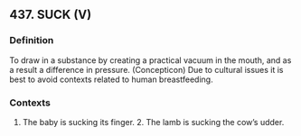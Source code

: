 ## 437. SUCK (V)
### Definition
To draw in a substance by creating a practical vacuum in the mouth, and as a result a difference in pressure. (Concepticon) Due to cultural issues it is best to avoid contexts related to human breastfeeding.

### Contexts
1. The baby is sucking its finger. 2. The lamb is sucking the cow’s udder.

